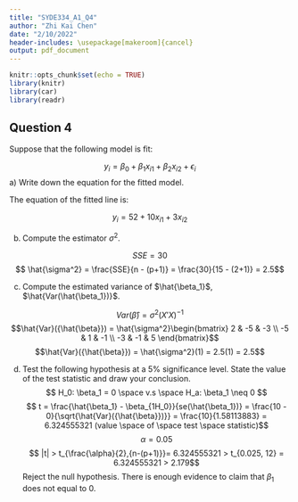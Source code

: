 ```yaml
---
title: "SYDE334_A1_Q4"
author: "Zhi Kai Chen"
date: "2/10/2022"
header-includes: \usepackage[makeroom]{cancel}
output: pdf_document
---
```


```r
knitr::opts_chunk$set(echo = TRUE)
library(knitr)
library(car)
library(readr)

```

## Question 4

Suppose that the following model is fit:

$$ y_i = \beta_0 + \beta_1 x_{i1} + \beta_2 x_{i2} + \epsilon_i$$
a) Write down the equation for the fitted model.

The equation of the fitted line is:

$$ y_i = 52 + 10x_{i1} + 3x_{i2}$$

b) Compute the estimator $\sigma^2$.

$$SSE = 30$$
$$ \hat{\sigma^2} = \frac{SSE}{n - (p+1)}  = \frac{30}{15 - (2+1)} = 2.5$$

c) Compute the estimated variance of $\hat{\beta_1}$, $\hat{Var(\hat{\beta_1})}$.

$$Var(\hat{\beta}) = \sigma^2 {(X'X)}^{-1}$$
$$\hat{Var}({\hat{\beta}}) = \hat{\sigma^2}\begin{bmatrix} 2 & -5 & -3 \\ -5 & 1 & -1 \\ -3 & -1 & 5 \end{bmatrix}$$
$$\hat{Var}({\hat{\beta}}) = \hat{\sigma^2}(1) = 2.5(1) = 2.5$$

d) Test the following hypothesis at a 5% significance level. State the value of the test statistic and draw your conclusion.
$$ H_0: \beta_1 = 0 \space v.s \space H_a: \beta_1 \neq 0 $$
$$ t = \frac{\hat{\beta_1} - \beta_{1H_0}}{se(\hat{\beta_1})} = \frac{10 - 0}{\sqrt{\hat{Var}({\hat{\beta}})}} = \frac{10}{1.58113883} = 6.324555321 (value \space of \space test \space statistic)$$
$$\alpha = 0.05 $$
$$ |t| > t_{\frac{\alpha}{2},{n-(p+1)}}= 6.324555321 > t_{0.025, 12} = 6.324555321 > 2.179$$
Reject the null hypothesis. There is enough evidence to claim that $\beta_1$ does not equal to 0.


